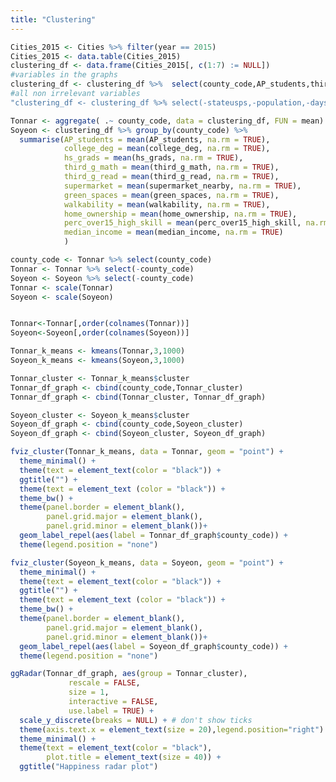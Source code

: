 ```yaml
---
title: "Clustering"
---
```


```r
Cities_2015 <- Cities %>% filter(year == 2015)
Cities_2015 <- data.table(Cities_2015)
clustering_df <- data.frame(Cities_2015[, c(1:7) := NULL])
#variables in the graphs
clustering_df <- clustering_df %>%  select(county_code,AP_students,third_g_math,third_g_read,hs_grads,perc_over15_high_skill,college_deg,median_income,home_ownership,supermarket_nearby,green_spaces,walkability)
#all non irrelevant variables
"clustering_df <- clustering_df %>% select(-stateusps,-population,-days_temp_above90)"
```


```r
Tonnar <- aggregate( .~ county_code, data = clustering_df, FUN = mean)
Soyeon <- clustering_df %>% group_by(county_code) %>%
  summarise(AP_students = mean(AP_students, na.rm = TRUE),
            college_deg = mean(college_deg, na.rm = TRUE),
            hs_grads = mean(hs_grads, na.rm = TRUE),
            third_g_math = mean(third_g_math, na.rm = TRUE),
            third_g_read = mean(third_g_read, na.rm = TRUE),
            supermarket = mean(supermarket_nearby, na.rm = TRUE),
            green_spaces = mean(green_spaces, na.rm = TRUE),
            walkability = mean(walkability, na.rm = TRUE),
            home_ownership = mean(home_ownership, na.rm = TRUE),
            perc_over15_high_skill = mean(perc_over15_high_skill, na.rm = TRUE),
            median_income = mean(median_income, na.rm = TRUE)
            )
```


```r
county_code <- Tonnar %>% select(county_code)
Tonnar <- Tonnar %>% select(-county_code)
Soyeon <- Soyeon %>% select(-county_code)
Tonnar <- scale(Tonnar)
Soyeon <- scale(Soyeon)


Tonnar<-Tonnar[,order(colnames(Tonnar))]
Soyeon<-Soyeon[,order(colnames(Soyeon))]
```


```r
Tonnar_k_means <- kmeans(Tonnar,3,1000)
Soyeon_k_means <- kmeans(Soyeon,3,1000)
```


```r
Tonnar_cluster <- Tonnar_k_means$cluster
Tonnar_df_graph <- cbind(county_code,Tonnar_cluster)
Tonnar_df_graph <- cbind(Tonnar_cluster, Tonnar_df_graph)

Soyeon_cluster <- Soyeon_k_means$cluster
Soyeon_df_graph <- cbind(county_code,Soyeon_cluster)
Soyeon_df_graph <- cbind(Soyeon_cluster, Soyeon_df_graph)
```


```r
fviz_cluster(Tonnar_k_means, data = Tonnar, geom = "point") + 
  theme_minimal() + 
  theme(text = element_text(color = "black")) + 
  ggtitle("") + 
  theme(text = element_text (color = "black")) + 
  theme_bw() + 
  theme(panel.border = element_blank(),
        panel.grid.major = element_blank(),
        panel.grid.minor = element_blank())+
  geom_label_repel(aes(label = Tonnar_df_graph$county_code)) + 
  theme(legend.position = "none")

fviz_cluster(Soyeon_k_means, data = Soyeon, geom = "point") + 
  theme_minimal() + 
  theme(text = element_text(color = "black")) + 
  ggtitle("") + 
  theme(text = element_text (color = "black")) + 
  theme_bw() + 
  theme(panel.border = element_blank(),
        panel.grid.major = element_blank(),
        panel.grid.minor = element_blank())+
  geom_label_repel(aes(label = Soyeon_df_graph$county_code)) + 
  theme(legend.position = "none")
```


```r
ggRadar(Tonnar_df_graph, aes(group = Tonnar_cluster), 
             rescale = FALSE,
             size = 1, 
             interactive = FALSE, 
             use.label = TRUE) +
  scale_y_discrete(breaks = NULL) + # don't show ticks 
  theme(axis.text.x = element_text(size = 20),legend.position="right") + 
  theme_minimal() + 
  theme(text = element_text(color = "black"),
        plot.title = element_text(size = 40)) + 
  ggtitle("Happiness radar plot")
```

